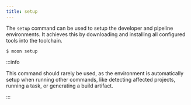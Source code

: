 ```yaml
---
title: setup
---
```


The `setup` command can be used to setup the developer and pipeline environments. It achieves this
by downloading and installing all configured tools into the toolchain.

```shell
$ moon setup
```

:::info

This command should rarely be used, as the environment is automatically setup when running other
commands, like detecting affected projects, running a task, or generating a build artifact.

:::
